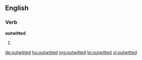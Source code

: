 ==English==

===Verb===
'''outwitted'''

# {{en-past of|outwit}}

[[de:outwitted]]
[[hu:outwitted]]
[[mg:outwitted]]
[[te:outwitted]]
[[vi:outwitted]]